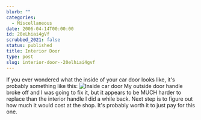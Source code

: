 ```yaml
---
blurb: ""
categories:
  - Miscellaneous
date: 2006-04-14T00:00:00
id: 20eLhiai4gVf
scrubbed_2021: false
status: published
title: Interior Door
type: post
slug: interior-door--20elhiai4gvf
---
```


If you ever wondered what the inside of your car door looks like,
it's probably something like this:
![Inside car door](http://www.alanwsmith.com/blog/wp-content/uploads/2006/04/20060414_210832a.jpg "Inside car door")
My outside door handle broke off and I was going to fix it, but it
appears to be MUCH harder to replace than the interior handle I did
a while back. Next step is to figure out how much it would cost at
the shop. It's probably worth it to just pay for this one.